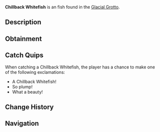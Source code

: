 {{FishInfobox
|image          = Chillback Whitefish.png
|rarity         = Unusual
|sea            = First Sea
|location       = [[Glacial Grotto]]
|sublocation    = 
|sources        = Fishing Rod
|radar_location = 
|xp             = 130
|weather        = 
|time           = 
|season         = Winter
|bait           = Worm
|base_weight    = 5.5
|base_value     = 280
|weight_range   = 3
|base_chance    = 55
|base_resil     = 65
}}
'''Chillback Whitefish''' is an {{Rarity|Unusual}} fish found in the [[Glacial Grotto]].

== Description ==
{{Description|A plump fish with a glimmering white body and pale silver fins.|Bestiary Entry}}

== Obtainment ==
{{Description|Swims in the middle depths of the grotto.|Bestiary Hint}}
{{Fish Availability|
Glacial Grotto
|top_rods      = 
Training Rod\247647.85\247647.85;
Azure Of Lagoon\219932.62\174427.59;
Firefly Rod\215952.15\180372.91;
Flimsy Rod\213358.91\181633.06;
Summit Rod\207605.92\145419.25;
Ethereal Prism Rod\182426.19\184986.58;
Fungal Rod\188122.21\184609.78;
Candy Cane Rod\149161.67\143592.03;
No-Life Rod\205847.21\179072.38;
Depthseeker Rod\205258.96\141125.78;
Free Spirit Rod\204012.92\157699.27;
Verdant Shear Rod\203972.68\151591.3;
Avalanche Rod\202000.93\137805.48;
Trident Rod\198819.04\126529.53;
Blazebringer Rod\191140.84\161079;
Zeus Rod\189728.47\151158.18;
Challenger's Rod\185964.57\176232.38;
Volcanic Rod\185228.27\114715.69;
Astralhook Rod\183039.07\143533.75;
Seraphic Rod\177452.38\177452.38;
Rod Of The Depths\168720.22\147115.22;
Rod Of The Forgotten Fang\162104.9\162005.82;
Rod Of The Exalted One\145676.16\138204.01;
Steady Rod\90364.71\72956.58
|recommended   = Training Rod
}}

== Catch Quips ==
When catching a Chillback Whitefish, the player has a chance to make one of the following exclamations:
* A Chillback Whitefish!
* So plump!
* What a beauty!

== Change History ==
{{Change History|{{subst:Current Version}}}}

== Navigation ==
{{Fish Navbox|Glacial Grotto}}